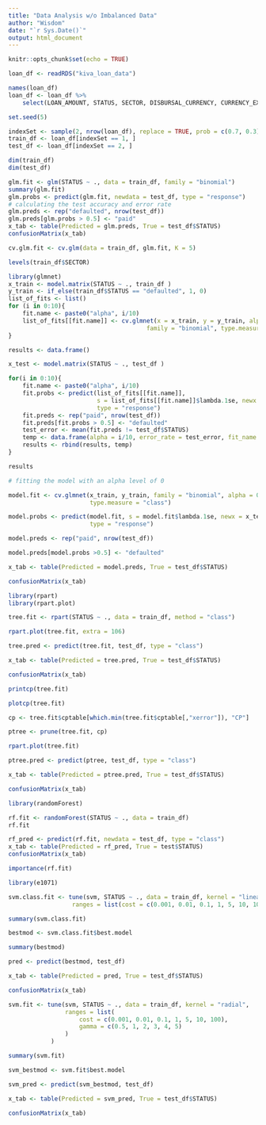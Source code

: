 ```yaml
---
title: "Data Analysis w/o Imbalanced Data"
author: "Wisdom"
date: "`r Sys.Date()`"
output: html_document
---
```


```r
knitr::opts_chunk$set(echo = TRUE)
```

```r
loan_df <- readRDS("kiva_loan_data")
```

```r
names(loan_df)
loan_df <- loan_df %>%
    select(LOAN_AMOUNT, STATUS, SECTOR, DISBURSAL_CURRENCY, CURRENCY_EXCHANGE, REPAYMENT_INTERVAL, NUM_OWNERS)
```

```r
set.seed(5)

indexSet <- sample(2, nrow(loan_df), replace = TRUE, prob = c(0.7, 0.3))
train_df <- loan_df[indexSet == 1, ]
test_df <- loan_df[indexSet == 2, ]

dim(train_df)
dim(test_df)
```

```r

glm.fit <- glm(STATUS ~ ., data = train_df, family = "binomial")
summary(glm.fit)
glm.probs <- predict(glm.fit, newdata = test_df, type = "response")
# calculating the test accuracy and error rate
glm.preds <- rep("defaulted", nrow(test_df))
glm.preds[glm.probs > 0.5] <- "paid"
x_tab <- table(Predicted = glm.preds, True = test_df$STATUS)
confusionMatrix(x_tab)
```


```r

cv.glm.fit <- cv.glm(data = train_df, glm.fit, K = 5)

levels(train_df$SECTOR)
```

```r
library(glmnet)
x_train <- model.matrix(STATUS ~ ., train_df )
y_train <- if_else(train_df$STATUS == "defaulted", 1, 0)
list_of_fits <- list()
for (i in 0:10){
    fit.name <- paste0("alpha", i/10)
    list_of_fits[[fit.name]] <- cv.glmnet(x = x_train, y = y_train, alpha = i/10,
                                       family = "binomial", type.measure = "class")
}

results <- data.frame()

x_test <- model.matrix(STATUS ~ ., test_df )

for(i in 0:10){
    fit.name <- paste0("alpha", i/10)
    fit.probs <- predict(list_of_fits[[fit.name]], 
                         s = list_of_fits[[fit.name]]$lambda.1se, newx = x_test, 
                         type = "response")
    fit.preds <- rep("paid", nrow(test_df))
    fit.preds[fit.probs > 0.5] <- "defaulted"
    test_error <- mean(fit.preds != test_df$STATUS)
    temp <- data.frame(alpha = i/10, error_rate = test_error, fit_name = fit.name)
    results <- rbind(results, temp)
}

results
```

```r
# fitting the model with an alpha level of 0

model.fit <- cv.glmnet(x_train, y_train, family = "binomial", alpha = 0, 
                       type.measure = "class")

model.probs <- predict(model.fit, s = model.fit$lambda.1se, newx = x_test, 
                       type = "response")

model.preds <- rep("paid", nrow(test_df))

model.preds[model.probs >0.5] <- "defaulted"

x_tab <- table(Predicted = model.preds, True = test_df$STATUS)

confusionMatrix(x_tab)

```


```r
library(rpart)
library(rpart.plot)

tree.fit <- rpart(STATUS ~ ., data = train_df, method = "class")

rpart.plot(tree.fit, extra = 106)

tree.pred <- predict(tree.fit, test_df, type = "class")

x_tab <- table(Predicted = tree.pred, True = test_df$STATUS)

confusionMatrix(x_tab)
```

```r

printcp(tree.fit)

plotcp(tree.fit)

cp <- tree.fit$cptable[which.min(tree.fit$cptable[,"xerror"]), "CP"]

ptree <- prune(tree.fit, cp)

rpart.plot(tree.fit)

ptree.pred <- predict(ptree, test_df, type = "class")

x_tab <- table(Predicted = ptree.pred, True = test_df$STATUS)

confusionMatrix(x_tab)

```


```r
library(randomForest)

rf.fit <- randomForest(STATUS ~ ., data = train_df)
rf.fit

rf_pred <- predict(rf.fit, newdata = test_df, type = "class")
x_tab <- table(Predicted = rf_pred, True = test$STATUS)
confusionMatrix(x_tab)

importance(rf.fit)
```

```r
library(e1071)

svm.class.fit <- tune(svm, STATUS ~ ., data = train_df, kernel = "linear",
                  ranges = list(cost = c(0.001, 0.01, 0.1, 1, 5, 10, 100)))

summary(svm.class.fit)

bestmod <- svm.class.fit$best.model

summary(bestmod)

pred <- predict(bestmod, test_df)

x_tab <- table(Predicted = pred, True = test_df$STATUS)

confusionMatrix(x_tab)

```


```r
svm.fit <- tune(svm, STATUS ~ ., data = train_df, kernel = "radial",
                ranges = list(
                    cost = c(0.001, 0.01, 0.1, 1, 5, 10, 100),
                    gamma = c(0.5, 1, 2, 3, 4, 5)
                )
            )

summary(svm.fit)

svm_bestmod <- svm.fit$best.model

svm_pred <- predict(svm_bestmod, test_df)

x_tab <- table(Predicted = svm_pred, True = test_df$STATUS)

confusionMatrix(x_tab)
```

